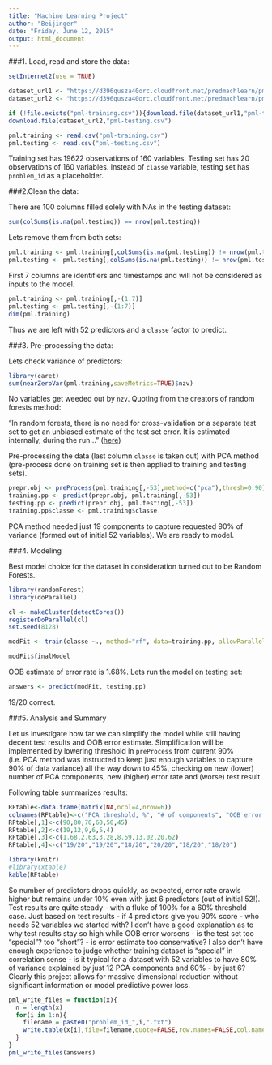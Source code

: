 ```yaml
---
title: "Machine Learning Project"
author: "Beijinger"
date: "Friday, June 12, 2015"
output: html_document
---
```


###1. Load, read and store the data:

```r
setInternet2(use = TRUE)

dataset_url1 <- "https://d396qusza40orc.cloudfront.net/predmachlearn/pml-training.csv"
dataset_url2 <- "https://d396qusza40orc.cloudfront.net/predmachlearn/pml-testing.csv"

if (!file.exists("pml-training.csv")){download.file(dataset_url1,"pml-training.csv")}
download.file(dataset_url2,"pml-testing.csv")

pml.training <- read.csv("pml-training.csv")
pml.testing <- read.csv("pml-testing.csv")
```

Training set has 19622 observations of 160 variables. Testing set has 20 observations of 160 variables. Instead of `classe` variable, testing set has `problem_id` as a placeholder.

###2.Clean the data:

There are 100 columns filled solely with NAs in the testing dataset:

```r
sum(colSums(is.na(pml.testing)) == nrow(pml.testing))
```

Lets remove them from both sets:

```r
pml.training <- pml.training[,colSums(is.na(pml.testing)) != nrow(pml.testing)]
pml.testing <- pml.testing[,colSums(is.na(pml.testing)) != nrow(pml.testing)]
```

First 7 columns are identifiers and timestamps and will not be considered as inputs to the model.

```r
pml.training <- pml.training[,-(1:7)]
pml.testing <- pml.testing[,-(1:7)]
dim(pml.training)
```

Thus we are left with 52 predictors and a `classe` factor to predict.

###3. Pre-processing the data:

Lets check variance of predictors:

```r
library(caret)
sum(nearZeroVar(pml.training,saveMetrics=TRUE)$nzv)
```

No variables get weeded out by `nzv`. Quoting from the creators of random forests method:

"In random forests, there is no need for cross-validation or a separate test set to get an unbiased estimate of the test set error. It is estimated internally, during the run..." ([here](http://www.stat.berkeley.edu/~breiman/RandomForests/cc_home.htm))


Pre-processing the data (last column `classe` is taken out) with PCA method (pre-process done on training set is then applied to training and testing sets). 

```r
prepr.obj <- preProcess(pml.training[,-53],method=c("pca"),thresh=0.90)
training.pp <- predict(prepr.obj, pml.training[,-53])
testing.pp <- predict(prepr.obj, pml.testing[,-53])
training.pp$classe <- pml.training$classe
```
 PCA method needed just 19 components to capture requested 90% of variance (formed out of initial 52 variables). We are ready to model. 
 
###4. Modeling

Best model choice for the dataset in consideration turned out to be Random Forests.

```r
library(randomForest)
library(doParallel)

cl <- makeCluster(detectCores())
registerDoParallel(cl)
set.seed(8128)

modFit <- train(classe ~., method="rf", data=training.pp, allowParallel = TRUE)
```
```r
modFit$finalModel
```
OOB estimate of  error rate is 1.68%. Lets run the model on testing set:

```r
answers <- predict(modFit, testing.pp)
```

19/20 correct.

###5. Analysis and Summary

Let us investigate how far we can simplify the model while still having decent test results and OOB error estimate. Simplification will be implemented by lowering threshold in `preProcess` from current 90% (i.e. PCA method was instructed to keep just enough variables to capture 90% of data variance) all the way down to 45%, checking on new (lower) number of PCA components, new (higher) error rate and (worse) test result. 

Following table summarizes results:

```r
RFtable<-data.frame(matrix(NA,ncol=4,nrow=6))
colnames(RFtable)<-c("PCA threshold, %", "# of components", "OOB error, %", "Test result")
RFtable[,1]<-c(90,80,70,60,50,45)
RFtable[,2]<-c(19,12,9,6,5,4)
RFtable[,3]<-c(1.68,2.63,3.28,8.59,13.02,20.62)
RFtable[,4]<-c("19/20","19/20","18/20","20/20","18/20","18/20")
```


```r
library(knitr)
#library(xtable)
kable(RFtable)
```
 
 So number of predictors drops quickly, as expected, error rate crawls higher but remains under 10% even with just 6 predictors (out of initial 52!). Test results are quite steady - with a fluke of 100% for a 60% threshold case. Just based on test results - if 4 predictors give you 90% score - who needs 52 variables we started with? I don't have a good explanation as to why test results stay so high while OOB error worsens - is the test set too "special"? too "short"? 
- is error estimate too conservative?
I also don't have enough experience to judge whether training dataset is "special" in correlation sense - is it typical for a dataset with 52 variables to have 80% of variance explained by just 12 PCA components and 60% - by just 6? Clearly this project allows for massive dimensional reduction without significant information or model predictive power loss. 

```r
pml_write_files = function(x){
  n = length(x)
  for(i in 1:n){
    filename = paste0("problem_id_",i,".txt")
    write.table(x[i],file=filename,quote=FALSE,row.names=FALSE,col.names=FALSE)
  }
}
pml_write_files(answers)
```




 

